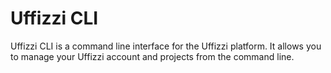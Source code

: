 # Uffizzi CLI

Uffizzi CLI is a command line interface for the Uffizzi platform. It allows you to manage your Uffizzi account and projects from the command line.